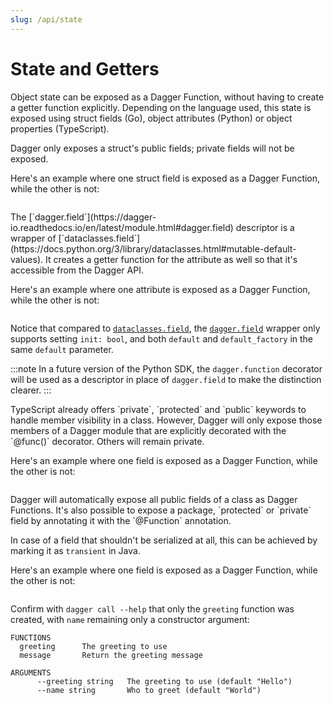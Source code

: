 ```yaml
---
slug: /api/state
---
```





# State and Getters

Object state can be exposed as a Dagger Function, without having to create a getter function explicitly. Depending on the language used, this state is exposed using struct fields (Go), object attributes (Python) or object properties (TypeScript).

<Tabs groupId="language">
<TabItem value="Go">
Dagger only exposes a struct's public fields; private fields will not be exposed.

Here's an example where one struct field is exposed as a Dagger Function, while the other is not:

```go file=./snippets/state-functions/go/main.go
```

</TabItem>
<TabItem value="Python">
The [`dagger.field`](https://dagger-io.readthedocs.io/en/latest/module.html#dagger.field) descriptor is a wrapper of
[`dataclasses.field`](https://docs.python.org/3/library/dataclasses.html#mutable-default-values). It creates a getter function for the attribute as well so that it's accessible from the Dagger API.

Here's an example where one attribute is exposed as a Dagger Function, while the other is not:

```python file=./snippets/state-functions/python/main.py
```

Notice that compared to [`dataclasses.field`](https://docs.python.org/3/library/dataclasses.html#mutable-default-values), the [`dagger.field`](https://dagger-io.readthedocs.io/en/latest/module.html#dagger.field) wrapper only supports setting `init: bool`, and both `default` and `default_factory` in the same `default` parameter.

:::note
In a future version of the Python SDK, the `dagger.function` decorator will be used as a descriptor in place of `dagger.field` to make the distinction clearer.
:::

</TabItem>
<TabItem value="TypeScript">
TypeScript already offers `private`, `protected` and `public` keywords to handle member visibility in a class. However, Dagger will only expose those members of a Dagger module that are explicitly decorated with the `@func()` decorator. Others will remain private.

Here's an example where one field is exposed as a Dagger Function, while the other is not:

```typescript file=./snippets/state-functions/typescript/index.ts
```

</TabItem>
<TabItem value="Java">
Dagger will automatically expose all public fields of a class as Dagger Functions. It's also possible to expose a package, `protected` or `private` field by annotating it with the `@Function` annotation.

In case of a field that shouldn't be serialized at all, this can be achieved by marking it as `transient` in Java.

Here's an example where one field is exposed as a Dagger Function, while the other is not:

```java file=./snippets/state-functions/java/src/main/java/io/dagger/modules/mymodule/MyModule.java
```
</TabItem>
</Tabs>

Confirm with `dagger call --help` that only the `greeting` function was created, with `name` remaining only a constructor argument:

```
FUNCTIONS
  greeting      The greeting to use
  message       Return the greeting message

ARGUMENTS
      --greeting string   The greeting to use (default "Hello")
      --name string       Who to greet (default "World")
```
